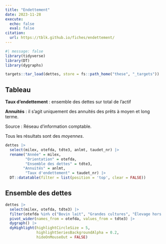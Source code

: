 ```yaml
---
title: "Endettement"
date: 2023-11-28
execute: 
  echo: false
  eval: false
citation: 
  url: https://tblk.github.io/fiches/endettement/
---
```


```r
#| message: false
library(tidyverse)
library(DT)
library(dygraphs)
```

```r
targets::tar_load(dettes, store = fs::path_home("these", "_targets"))
```

## Tableau

::: callout-note
**Taux d'endettement** : ensemble des dettes sur total de l'actif

**Annuités** : il s'agit uniquement des annuités des prêts à moyen et long terme.

Source : Réseau d'information comptable.

Tous les résultats sont des *moyennes*.
:::

```r
dettes |>
  select(milex, otefda, tdte3, anlmt, taudet_nr) |> 
  rename("Année" = milex,
         "Orientation" = otefda,
         "Ensemble des dettes" = tdte3,
        "Annuités" = anlmt,
         "Taux d'endettement" = taudet_nr) |> 
  DT::datatable(filter = list(position = 'top', clear = FALSE))
```

## Ensemble des dettes

```r
dettes |> 
  select(milex, otefda, tdte3) |> 
  filter(otefda %in% c("Bovin lait", "Grandes cultures", "Élevage hors sol")) |>
  pivot_wider(names_from = otefda, values_from = tdte3) |> 
  dygraph() |> 
  dyHighlight(highlightCircleSize = 5, 
              highlightSeriesBackgroundAlpha = 0.2,
              hideOnMouseOut = FALSE)
```

